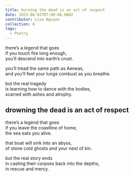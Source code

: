 ```yaml
---
title: burning the dead is an act of respect
date: 2023-06-02T07:00:08.000Z
contributor: Lisa Nguyen
collection: 6
tags:
  - Poetry
---
```


there’s a legend that goes<br />
if you touch fire long enough,<br />
you’ll descend into earth’s crust.

you’ll tread the same path as Aeneas,<br />
and you’ll feel your lungs combust as you breathe.

but the real tragedy<br />
is learning how to dance with the bodies,<br />
scarred with ashes and atrophy.


<h2>drowning the dead is an act of respect</h2>

there’s a legend that goes<br />
if you leave the coastline of home,<br />
the sea eats you alive.

that boat will sink into an abyss,<br />
of stone cold ghosts and your next of kin.

but the real story ends<br />
in casting their corpses back into the depths,<br />
in rescue and mercy.
